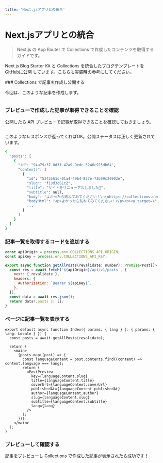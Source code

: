 ```yaml
---
title: 'Next.jsアプリとの統合'
---
```



# Next.jsアプリとの統合

> Next.js の App Router で Collections で作成したコンテンツを取得するガイドです。

Next.js Blog Starter Kit と Collections を統合したブログテンプレートを [GitHubに公開](https://github.com/collectionscms/collections/tree/main/templates/nextjs-blog-starter) しています。こちらも実装時の参考にしてください。

<Steps>
### Collections で記事を作成し公開する

今回は、このような記事を作成します。

<Image imageUrl="https://cdn.collections.dev/docs/embed-wp/content-jp.png" />

### プレビューで作成した記事が取得できることを確認

公開したら API プレビューで記事が取得できることを確認しておきましょう。

<Image imageUrl="https://cdn.collections.dev/docs/embed-wp/preview-api.png" />

このようなレスポンスが返ってくればOK。公開ステータスは正しく更新されています。

```bash
{
  "posts": [
    {
      "id": "94a79a37-0d3f-42a9-9edc-3246e925db64",
      "contents": [
        {
          "id": "5245b61c-01a4-49b4-857e-72b99c20902e",
          "slug": "f10d3c61c2",
          "title": "サイトをリニューアルしました🎉",
          "subtitle": null,
          "body": "よかったら訪ねてみてください！\n\nhttps://collections.dev",
          "bodyHtml": "<p>よかったら訪ねてみてください！</p><p><a target=\"_blank\" rel=\"noopener noreferrer nofollow\" class=\"link\" href=\"https://collections.dev/ja\">https://collections.dev</a></p>",
          ...
        }
      ]
    }
  ]
}

```

### 記事一覧を取得するコードを追加する

```js filename="api.ts"
const apiOrigin = process.env.COLLECTIONS_API_ORIGIN;
const apiKey = process.env.COLLECTIONS_API_KEY;

export async function getAllPosts(revalidate: number): Promise<Post[]> {
  const res = await fetch(`${apiOrigin}/api/v1/posts`, {
    next: { revalidate },
    headers: {
      Authorization: `Bearer ${apiKey}`,
    },
  });
  const data = await res.json();
  return data?.posts || [];
}
```

### ページに記事一覧を表示する

```tsx filename="pages/index.tsx"
export default async function Index({ params: { lang } }: { params: { lang: Locale } }) {
  const posts = await getAllPosts(revalidate);

  return (
    <main>
      {posts.map((post) => {
        const languageContent = post.contents.find((content) => content.language === lang);
        return (
          <PostPreview
            key={languageContent.slug}
            title={languageContent.title}
            coverUrl={languageContent.coverUrl}
            publishedAt={languageContent.publishedAt}
            author={languageContent.author}
            slug={languageContent.slug}
            subtitle={languageContent.subtitle}
            lang={lang}
          />
        );
      })}
    </main>
  );
}
```

### プレビューして確認する

記事をプレビューし Collections で作成した記事が表示されたら成功です！

<Image imageUrl="https://cdn.collections.dev/docs/next-js/preview-content-ja.png" />

</Steps>
